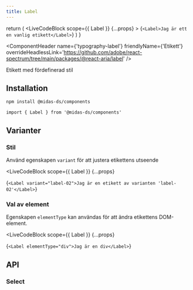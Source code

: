 ```yaml
---
title: Label
---
```



  return (
    <LiveCodeBlock
      scope={{ Label }}
      {...props}
    >
      {`<Label>Jag är ett en vanlig etikett</Label>`}
    </LiveCodeBlock>
  )
}

<ComponentHeader
  name={'typography-label'}
  friendlyName={'Etikett'}
  overrideHeadlessLink='https://github.com/adobe/react-spectrum/tree/main/packages/@react-aria/label'
/>

Etikett med fördefinerad stil

<Example hideCode />

## Installation

```bash npm2yarn
npm install @midas-ds/components
```

```tsx
import { Label } from '@midas-ds/components'
```

<Example hideExample />

## Varianter

### Stil

Använd egenskapen `variant` för att justera etikettens utseende

<LiveCodeBlock
  scope={{ Label }}
  {...props}
>
  {`<Label variant="label-02">Jag är en etikett av varianten 'label-02'</Label>`}
</LiveCodeBlock>

### Val av element

Egenskapen `elementType` kan användas för att ändra etikettens DOM-element.

<LiveCodeBlock
  scope={{ Label }}
  {...props}
>
  {`<Label elementType="div">Jag är en div</Label>`}
</LiveCodeBlock>

## API

### Select

<PropTable name='Label' />
